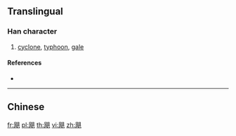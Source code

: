 {{character info/new}}
{{also|颶}}
==Translingual==

===Han character===
{{Han char|rn=182|rad=风|as=08|sn=12|four=|canj=HNBMC,XHNBM}}

# [[cyclone]], [[typhoon]], [[gale]]

====References====
* {{Han ref|kx=1415.131|hdz=74486.210|uh=98D3|ud=39123}}

----

==Chinese==
{{zh-see|颶}}

[[fr:飓]]
[[pl:飓]]
[[th:飓]]
[[vi:飓]]
[[zh:飓]]